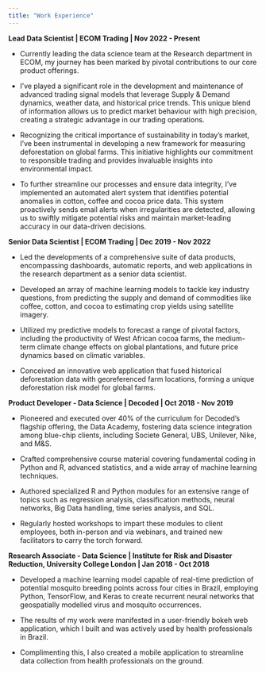 ```yaml
---
title: "Work Experience"
---
```


**Lead Data Scientist \| ECOM Trading \| Nov 2022 - Present**

-   Currently leading the data science team at the Research department in ECOM, my journey has been marked by pivotal contributions to our core product offerings.

-   I've played a significant role in the development and maintenance of advanced trading signal models that leverage Supply & Demand dynamics, weather data, and historical price trends. This unique blend of information allows us to predict market behaviour with high precision, creating a strategic advantage in our trading operations.

-   Recognizing the critical importance of sustainability in today's market, I've been instrumental in developing a new framework for measuring deforestation on global farms. This initiative highlights our commitment to responsible trading and provides invaluable insights into environmental impact.

-   To further streamline our processes and ensure data integrity, I've implemented an automated alert system that identifies potential anomalies in cotton, coffee and cocoa price data. This system proactively sends email alerts when irregularities are detected, allowing us to swiftly mitigate potential risks and maintain market-leading accuracy in our data-driven decisions.

**Senior Data Scientist \| ECOM Trading \| Dec 2019 - Nov 2022**

-   Led the developments of a comprehensive suite of data products, encompassing dashboards, automatic reports, and web applications in the research department as a senior data scientist.

-   Developed an array of machine learning models to tackle key industry questions, from predicting the supply and demand of commodities like coffee, cotton, and cocoa to estimating crop yields using satellite imagery.

-   Utilized my predictive models to forecast a range of pivotal factors, including the productivity of West African cocoa farms, the medium-term climate change effects on global plantations, and future price dynamics based on climatic variables.

-   Conceived an innovative web application that fused historical deforestation data with georeferenced farm locations, forming a unique deforestation risk model for global farms.

**Product Developer - Data Science \| Decoded \| Oct 2018 - Nov 2019**

-   Pioneered and executed over 40% of the curriculum for Decoded's flagship offering, the Data Academy, fostering data science integration among blue-chip clients, including Societe General, UBS, Unilever, Nike, and M&S.

-   Crafted comprehensive course material covering fundamental coding in Python and R, advanced statistics, and a wide array of machine learning techniques.

-   Authored specialized R and Python modules for an extensive range of topics such as regression analysis, classification methods, neural networks, Big Data handling, time series analysis, and SQL.

-   Regularly hosted workshops to impart these modules to client employees, both in-person and via webinars, and trained new facilitators to carry the torch forward.

**Research Associate - Data Science \| Institute for Risk and Disaster Reduction, University College London \| Jan 2018 - Oct 2018**

-   Developed a machine learning model capable of real-time prediction of potential mosquito breeding points across four cities in Brazil, employing Python, TensorFlow, and Keras to create recurrent neural networks that geospatially modelled virus and mosquito occurrences.

-   The results of my work were manifested in a user-friendly bokeh web application, which I built and was actively used by health professionals in Brazil.

-   Complimenting this, I also created a mobile application to streamline data collection from health professionals on the ground.

\
